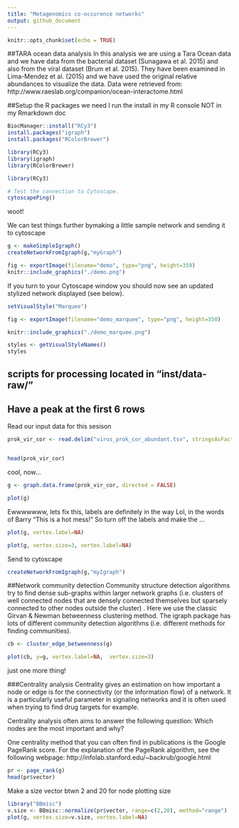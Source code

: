 ```yaml
---
title: "Metagenomics co-occurence networks"
output: github_document
---
```


```r
knitr::opts_chunk$set(echo = TRUE)
```

##TARA ocean data analysis
In this analysis we are using a Tara Ocean data and we have data from the bacterial dataset (Sunagawa et al. 2015) and also from the viral dataset (Brum et al. 2015). They have been examined in Lima-Mendez et al. (2015) and we have used the original relative abundances to visualize the data. Data were retrieved from: http://www.raeslab.org/companion/ocean-interactome.html

##Setup the R packages we need
I run the install in my R console NOT in my Rmarkdown doc
```r
BiocManager::install("RCy3")
install.packages("igraph")
install.packages("RColorBrewer")
```


```r
library(RCy3)
library(igraph)
library(RColorBrewer)
```

```r
library(RCy3)

# Test the connection to Cytoscape.
cytoscapePing()
```
woot!

We can test things further bymaking a little sample network and sending it to cytoscape
```r
g <- makeSimpleIgraph()
createNetworkFromIgraph(g,"myGraph")
```

```r
fig <- exportImage(filename="demo", type="png", height=350)
knitr::include_graphics("./demo.png")
```

If you turn to your Cytoscape window you should now see an updated stylized network displayed (see below).
```r
setVisualStyle("Marquee")

fig <- exportImage(filename="demo_marquee", type="png", height=350)

knitr::include_graphics("./demo_marquee.png")
```

```r
styles <- getVisualStyleNames()
styles
```


## scripts for processing located in "inst/data-raw/"
## Have a peak at the first 6 rows
Read our input data for this sesison
```r

prok_vir_cor <- read.delim("virus_prok_cor_abundant.tsv", stringsAsFactors = FALSE)


head(prok_vir_cor)
```

cool, now...
```r
g <- graph.data.frame(prok_vir_cor, directed = FALSE)
```

```r
plot(g)
```
Ewwwwwww, lets fix this, labels are definitely in the way
Lol, in the words of Barry "This is a hot mess!" 
So turn off the labels and make the ...
```r
plot(g, vertex.label=NA)
```

```r
plot(g, vertex.size=3, vertex.label=NA)
```

Send to cytoscape
```r
createNetworkFromIgraph(g,"myIgraph")
```


##Network community detection
Community structure detection algorithms try to find dense sub-graphs within larger network graphs (i.e. clusters of well connected nodes that are densely connected themselves but sparsely connected to other nodes outside the cluster) . Here we use the classic Girvan & Newman betweenness clustering method. The igraph package has lots of different community detection algorithms (i.e. different methods for finding communities).

```r
cb <- cluster_edge_betweenness(g)
```

```r
plot(cb, y=g, vertex.label=NA,  vertex.size=3)
```

just one more thing!

###Centrality analysis
Centrality gives an estimation on how important a node or edge is for the connectivity (or the information flow) of a network. It is a particularly useful parameter in signaling networks and it is often used when trying to find drug targets for example.

Centrality analysis often aims to answer the following question: Which nodes are the most important and why?

One centrality method that you can often find in publications is the Google PageRank score. For the explanation of the PageRank algorithm, see the following webpage: http://infolab.stanford.edu/~backrub/google.html

```r
pr <- page_rank(g)
head(pr$vector)

```

Make a size vector btwn 2 and 20 for node plotting size
```r
library("BBmisc")
v.size <- BBmisc::normalize(pr$vector, range=c(2,20), method="range")
plot(g, vertex.size=v.size, vertex.label=NA)
```

